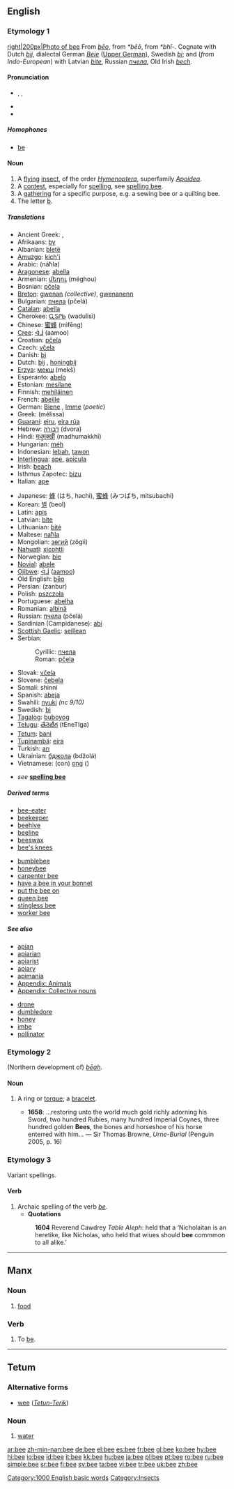 {{wikipedia|dab=Bee (disambiguation)|Bee}}
{{see|bée}}
==English==

===Etymology 1===
[[image:Bee on flower.jpg|right|200px|Photo of bee]]
From {{OE.}} ''[[beo|bēo]]'', from {{Ger.}} ''*bēō'', from {{IE.}} ''*bhī-''. Cognate with Dutch ''[[bij]]'', dialectal German ''[[Beie]]'' ([[w:Upper German|Upper German]]), Swedish ''[[bi]]''; and (''from Indo-European'') with Latvian ''[[bite]]'', Russian ''[[пчела]]'', Old Irish ''[[bech]]''.

====Pronunciation====
*{{enPR|bē}}, {{IPA|/biː/}}, {{SAMPA|/bi:/}}
*{{audio|en-us-bee.ogg|Audio (US)}}
*{{rhymes|iː}}

=====Homophones=====
*[[be]]

====Noun====
{{en-noun}}

# A [[fly]]ing [[insect]], of the order ''[[Hymenoptera]]'', superfamily ''[[Apoidea]]''.
# A [[contest]], especially for [[spelling]], see [[spelling bee]].
# A [[gathering]] for a specific purpose, e.g. a sewing bee or a quilting bee.
# The letter [[b]].

=====Translations=====
{{trans-top|insect}}
*Ancient Greek: {{tø|grc|μέλισσα|f|xs=Ancient Greek}}, {{tø|grc|μέλιττα|f|xs=Ancient Greek}}
*Afrikaans: [[by]]
*Albanian: [[bletë]] {{f}}
*[[Amuzgo]]: [[kích'i]]
*Arabic: {{ARchar|[[نحلة|نَحْلَة]]}} (náħla) {{f}}
*[[Aragonese]]: [[abella]] {{f}}
*Armenian: [[մեղու]] (méghou)
*Bosnian: [[pčela#Bosnian|pčela]] {{f}}
*[[Breton]]: [[gwenan]] ''(collective)'', [[gwenanenn]] {{f}}
*Bulgarian: [[пчела]] (pčelá) {{f}}
*[[Catalan]]: [[abella]] {{f}}
*Cherokee: [[ᏩᏚᎵᏏ]] (wadulisi)
*Chinese: [[蜜蜂]] (mìfēng)
*[[Cree]]: [[ᐋᒨ]] (aamoo)
*Croatian: [[pčela#Croatian|pčela]] {{f}}
*Czech: [[včela]] {{f}}
*Danish: [[bi]] {{c}}
*Dutch: [[bij]] {{f}}, [[honingbij]] {{f}}
*[[Erzya]]: [[мекш]] (mekš)
*Esperanto: [[abelo]]
*Estonian: [[mesilane]]
*Finnish: [[mehiläinen]]
*French: [[abeille]] {{f}}
*German: [[Biene]] {{f}}, [[Imme]] {{f}} (''poetic'')
*Greek: {{t+|el|μέλισσα|f}} (mélissa)
*[[Guaraní]]: [[eiru]], [[eira rúa]]
*Hebrew: [[דבורה]] (dvora) {{f}}
*Hindi: [[मधुमक्खी]] (madhumakkhī) {{g|Hindi}}
*Hungarian: [[méh]]
*Indonesian: [[lebah]], [[tawon]]
*[[Interlingua]]: [[ape]], [[apicula]]
*Irish: [[beach]] {{g|Irish}}
*Isthmus Zapotec: [[bizu]]
*Italian: [[ape]] {{f}}
{{trans-mid}}
*Japanese: [[蜂]] (はち, hachi), [[蜜蜂]] (みつばち, mitsubachi)
*Korean: [[벌]] (beol)
*Latin: [[apis]] {{f}}
*Latvian: [[bite]] {{f}}
*Lithuanian: [[bitė]] {{f}}
*Maltese: [[naħla]] {{f}}
*Mongolian: [[зөгий]] (zögii)
*[[Nahuatl]]: [[xicohtli]]
*Norwegian: [[bie]] {{mf}}
*[[Novial]]: [[abele]]
*[[Ojibwe]]: [[ᐋᒨ]] ([[aamoo]])
*Old English: [[beo|bēo]] {{f}}
*Persian: {{FAchar|[[زنبور]]}} (zanbur)
*Polish: [[pszczoła]] {{f}}
*Portuguese: [[abelha]] {{f}}
*Romanian: [[albină]] {{f}}
*Russian: [[пчела#Russian|пчела]] (pčelá) {{f}}
*Sardinian (Campidanese): [[abi]]
*[[Scottish Gaelic]]: [[seillean]] {{m}}
*Serbian:
*:Cyrillic: [[пчела#Serbian|пчела]] {{f}}
*:Roman: [[pčela#Serbian|pčela]] {{f}}
*Slovak: [[včela]] {{f}}
*Slovene: [[čebela]] {{f}}
*Somali: shinni
*Spanish: [[abeja]] {{f}}
*Swahili: [[nyuki]] ''(nc 9/10)''
*Swedish: [[bi]] {{n}}
*[[Tagalog]]: [[buboyog]]
*[[Telugu]]: [[తేనెటీగ]] (tEneTIga)
*[[Tetum]]: [[bani]]
*[[Tupinambá]]: [[eíra]]
*Turkish: [[arı]]
*Ukrainian: [[бджола]] (bdžolá) {{f}}
*Vietnamese: (con) [[ong]] ({{IPA|/auŋ/}})
{{trans-bottom}}

{{trans-top|spelling contest}}
*''see'' '''[[spelling bee]]'''
{{trans-bottom}}

{{trans-top|gathering}}
{{trans-mid}}
{{trans-bottom}}

=====Derived terms=====
{{top2}}
*[[bee-eater]]
*[[beekeeper]]
*[[beehive]]
*[[beeline]]
*[[beeswax]]
*[[bee's knees]]
{{mid2}}
*[[bumblebee]]
*[[honeybee]]
*[[carpenter bee]]
*[[have a bee in your bonnet]]
*[[put the bee on]]
*[[queen bee]]
*[[stingless bee]]
*[[worker bee]]
{{bottom}}

=====See also=====
{{top2}}
*[[apian]]
*[[apiarian]]
*[[apiarist]]
*[[apiary]]
*[[apimania]]
*[[Appendix: Animals]]
*[[Appendix: Collective nouns]]
{{mid2}}
*[[drone]]
*[[dumbledore]]
*[[honey]]
*[[imbe]]
*[[pollinator]]
{{bottom}}

===Etymology 2===
(Northern development of) {{OE.}} ''[[beah|bēah]]''.

====Noun====
{{en-noun}}

# {{obsolete}} A ring or [[torque]]; a [[bracelet]].
#* '''1658''': ...restoring unto the world much gold richly adorning his Sword, two hundred Rubies, many hundred Imperial Coynes, three hundred golden '''Bees''', the bones and horseshoe of his horse enterred with him... — Sir Thomas Browne, ''Urne-Burial'' (Penguin 2005, p. 16)

===Etymology 3===
Variant spellings.

====Verb====
{{infl|en|verb}}

# Archaic spelling of the verb ''[[be]]''.
#*'''Quotations'''
#:'''1604''' Reverend Cawdrey ''Table Aleph'': held that a ‘Nicholaitan is an heretike, like Nicholas, who held that wiues should '''bee''' commmon to all alike.’

[[Category:1000 English basic words]]
[[Category:Insects]]

----

==Manx==

===Noun===
{{infl|gv|noun}}

# [[food]]

===Verb===
{{infl|gv|verb}}

# To [[be]].

----

==Tetum==

===Alternative forms===
*[[wee]] (''[[Tetun-Terik]]'')

===Noun===
{{infl|tet|noun}}

# [[water]]

[[ar:bee]]
[[zh-min-nan:bee]]
[[de:bee]]
[[el:bee]]
[[es:bee]]
[[fr:bee]]
[[gl:bee]]
[[ko:bee]]
[[hy:bee]]
[[hi:bee]]
[[io:bee]]
[[id:bee]]
[[it:bee]]
[[kk:bee]]
[[hu:bee]]
[[ja:bee]]
[[pl:bee]]
[[pt:bee]]
[[ro:bee]]
[[ru:bee]]
[[simple:bee]]
[[sr:bee]]
[[fi:bee]]
[[sv:bee]]
[[ta:bee]]
[[vi:bee]]
[[tr:bee]]
[[uk:bee]]
[[zh:bee]]